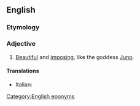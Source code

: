 ==English==

===Etymology===
{{suffix|en|Juno|esque}}

===Adjective===
{{en-adj}}

# {{lb|en|of a woman}} [[beautiful|Beautiful]] and [[imposing]], like the goddess [[Juno]].

====Translations====
{{trans-top|beautiful and imposing}}
* Italian: {{t+|it|giunonico}}
{{trans-mid}}
{{trans-bottom}}

[[Category:English eponyms]]